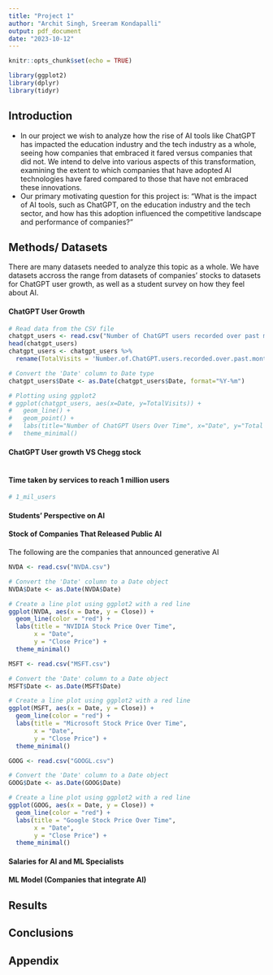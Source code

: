 ```yaml
---
title: "Project 1"
author: "Archit Singh, Sreeram Kondapalli"
output: pdf_document
date: "2023-10-12"
---
```


```r
knitr::opts_chunk$set(echo = TRUE)
```

```r
library(ggplot2)
library(dplyr)
library(tidyr)
```


## Introduction

- In our project we wish to analyze how the rise of AI tools like ChatGPT has impacted the education industry and the tech industry
as a whole, seeing how companies that embraced it fared versus companies that did not.  We intend to delve into various aspects 
of this transformation, examining the extent to which companies that have adopted AI technologies have fared compared to those 
that have not embraced these innovations.
- Our primary motivating question for this project is: "What is the impact of AI tools, such as ChatGPT, on the education industry 
and the tech sector, and how has this adoption influenced the competitive landscape and performance of companies?"

## Methods/ Datasets

There are many datasets needed to analyze this topic as a whole. We have datasets accross the range from datasets of companies' stocks
to datasets for ChatGPT user growth, as well as a student survey on how they feel about AI.

#### ChatGPT User Growth 

```r
# Read data from the CSV file
chatgpt_users <- read.csv("Number of ChatGPT users recorded over past months.csv")
head(chatgpt_users)
chatgpt_users <- chatgpt_users %>%
  rename(TotalVisits = 'Number.of.ChatGPT.users.recorded.over.past.months')
```
```r
# Convert the 'Date' column to Date type
chatgpt_users$Date <- as.Date(chatgpt_users$Date, format="%Y-%m")
```
```r
# Plotting using ggplot2
# ggplot(chatgpt_users, aes(x=Date, y=TotalVisits)) +
#   geom_line() +
#   geom_point() +
#   labs(title="Number of ChatGPT Users Over Time", x="Date", y="Total Visits") +
#   theme_minimal()
```

#### ChatGPT User growth VS Chegg stock

```r
```

#### Time taken by services to reach 1 million users
```r
# 1_mil_users
```

#### Students' Perspective on AI

#### Stock of Companies That Released Public AI



The following are the companies that announced generative AI

```r
NVDA <- read.csv("NVDA.csv")

# Convert the 'Date' column to a Date object
NVDA$Date <- as.Date(NVDA$Date)

# Create a line plot using ggplot2 with a red line
ggplot(NVDA, aes(x = Date, y = Close)) +
  geom_line(color = "red") +
  labs(title = "NVIDIA Stock Price Over Time",
       x = "Date",
       y = "Close Price") +
  theme_minimal()
```

```r
MSFT <- read.csv("MSFT.csv")

# Convert the 'Date' column to a Date object
MSFT$Date <- as.Date(MSFT$Date)

# Create a line plot using ggplot2 with a red line
ggplot(MSFT, aes(x = Date, y = Close)) +
  geom_line(color = "red") +
  labs(title = "Microsoft Stock Price Over Time",
       x = "Date",
       y = "Close Price") +
  theme_minimal()
```

```r
GOOG <- read.csv("GOOGL.csv")

# Convert the 'Date' column to a Date object
GOOG$Date <- as.Date(GOOG$Date)

# Create a line plot using ggplot2 with a red line
ggplot(GOOG, aes(x = Date, y = Close)) +
  geom_line(color = "red") +
  labs(title = "Google Stock Price Over Time",
       x = "Date",
       y = "Close Price") +
  theme_minimal()
```

#### Salaries for AI and ML Specialists

#### ML Model (Companies that integrate AI)

## Results

## Conclusions

## Appendix